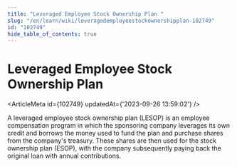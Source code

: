 ```yaml
---
title: "Leveraged Employee Stock Ownership Plan "
slug: "/en/learn/wiki/leveragedemployeestockownershipplan-102749"
id: "102749"
hide_table_of_contents: true
---
```



# Leveraged Employee Stock Ownership Plan 

<ArticleMeta id={102749} updatedAt={'2023-09-26 13:59:02'} />
<div className='border-solid border-b border-t-0 my-4 border-[var(--ifm-color-gray-300)]' />

A leveraged employee stock ownership plan (LESOP) is an employee compensation program in which the sponsoring company leverages its own credit and borrows the money used to fund the plan and purchase shares from the company's treasury. These shares are then used for the stock ownership plan (ESOP), with the company subsequently paying back the original loan with annual contributions.
